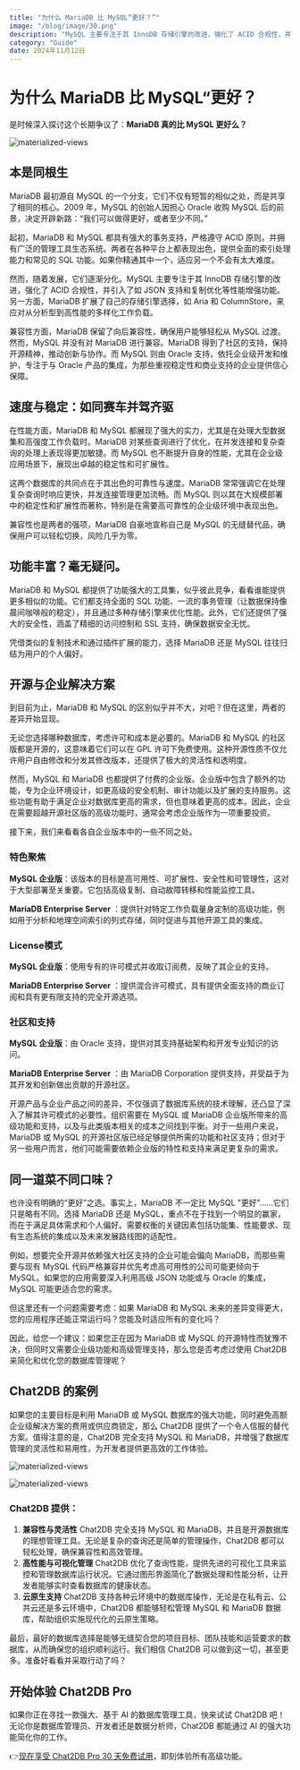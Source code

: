```yaml
---
title: "为什么 MariaDB 比 MySQL“更好？”"
image: "/blog/image/30.png"
description: "MySQL 主要专注于其 InnoDB 存储引擎的改进，强化了 ACID 合规性，并引入了如 JSON 支持和复制优化等性能增强功能。另一方面，MariaDB 扩展了自己的存储引擎选择，来应对从分析型到高性能的多样化工作负载。"
category: "Guide"
date: 2024年11月12日
---
```


# 为什么 MariaDB 比 MySQL“更好？

是时候深入探讨这个长期争议了：**MariaDB 真的比 MySQL 更好么？**

![materialized-views](/image/blog/mariadb/1.png)

## 本是同根生

MariaDB 最初源自 MySQL 的一个分支，它们不仅有短暂的相似之处，而是共享了相同的核心。2009 年，MySQL 的创始人因担心 Oracle 收购 MySQL 后的前景，决定开辟新路：“我们可以做得更好，或者至少不同。”

起初，MariaDB 和 MySQL 都具有强大的事务支持，严格遵守 ACID 原则，并拥有广泛的管理工具生态系统。两者在各种平台上都表现出色，提供全面的索引处理能力和常见的 SQL 功能。如果你精通其中一个，适应另一个不会有太大难度。

然而，随着发展，它们逐渐分化。MySQL 主要专注于其 InnoDB 存储引擎的改进，强化了 ACID 合规性，并引入了如 JSON 支持和复制优化等性能增强功能。另一方面，MariaDB 扩展了自己的存储引擎选择，如 Aria 和 ColumnStore，来应对从分析型到高性能的多样化工作负载。

兼容性方面，MariaDB 保留了向后兼容性，确保用户能够轻松从 MySQL 过渡。然而，MySQL 并没有对 MariaDB 进行兼容。MariaDB 得到了社区的支持，保持开源精神，推动创新与协作。而 MySQL 则由 Oracle 支持，依托企业级开发和维护，专注于与 Oracle 产品的集成，为那些重视稳定性和商业支持的企业提供信心保障。

## 速度与稳定：如同赛车并驾齐驱

在性能方面，MariaDB 和 MySQL 都展现了强大的实力，尤其是在处理大型数据集和高强度工作负载时。MariaDB 对某些查询进行了优化，在并发连接和复杂查询的处理上表现得更加敏捷。而 MySQL 也不断提升自身的性能，尤其在企业级应用场景下，展现出卓越的稳定性和可扩展性。

这两个数据库的共同点在于其出色的可靠性与速度。MariaDB 常常强调它在处理复杂查询时响应更快，并发连接管理更加流畅。而 MySQL 则以其在大规模部署中的稳定性和扩展性而著称，特别是在需要高可靠性的企业级环境中表现出色。

兼容性也是两者的强项，MariaDB 自豪地宣称自己是 MySQL 的无缝替代品，确保用户可以轻松切换，风险几乎为零。

## 功能丰富？毫无疑问。

MariaDB 和 MySQL 都提供了功能强大的工具集，似乎彼此竞争，看看谁能提供更多相似的功能。它们都支持全面的 SQL 功能、一流的事务管理（让数据保持像晨间咖啡般的稳定），并且通过多种存储引擎来优化性能。此外，它们还提供了强大的安全性，涵盖了精细的访问控制和 SSL 支持，确保数据安全无忧。

凭借类似的复制技术和通过插件扩展的能力，选择 MariaDB 还是 MySQL 往往归结为用户的个人偏好。

## 开源与企业解决方案

到目前为止，MariaDB 和 MySQL 的区别似乎并不大，对吧？但在这里，两者的差异开始显现。

无论您选择哪种数据库，考虑许可和成本是必要的。MariaDB 和 MySQL 的社区版都是开源的，这意味着它们可以在 GPL 许可下免费使用。这种开源性质不仅允许用户自由修改和分发其修改版本，还提供了极大的灵活性和透明度。

然而，MySQL 和 MariaDB 也都提供了付费的企业版。企业版中包含了额外的功能，专为企业环境设计，如更高级的安全机制、审计功能以及扩展的支持服务。这些功能有助于满足企业对数据库更高的需求，但也意味着更高的成本。因此，企业在需要超越开源社区版的高级功能时，通常会考虑企业版作为一项重要投资。

接下来，我们来看看各自企业版本中的一些不同之处。

### 特色聚焦

**MySQL 企业版**：该版本的目标是高可用性、可扩展性、安全性和可管理性，这对于大型部署至关重要。它包括高级复制、自动故障转移和性能监控工具。

**MariaDB Enterprise Server** ：提供针对特定工作负载量身定制的高级功能，例如用于分析和地理空间索引的列式存储，同时促进与其他开源工具的集成。

### License模式

**MySQL 企业版**：使用专有的许可模式并收取订阅费，反映了其企业的支持。

**MariaDB Enterprise Server** ：提供混合许可模式，具有提供全面支持的商业订阅和具有更有限支持的完全开源选项。

### 社区和支持

**MySQL 企业版**：由 Oracle 支持，提供对其支持基础架构和开发专业知识的访问。

**MariaDB Enterprise Server** ：由 MariaDB Corporation 提供支持，并受益于为其开发和创新做出贡献的开源社区。

开源产品与企业产品之间的差异，不仅强调了数据库系统的技术理解，还凸显了深入了解其许可模式的必要性。组织需要在 MySQL 或 MariaDB 企业版所带来的高级功能和支持，以及与此类版本相关的成本之间找到平衡。对于一些用户来说，MariaDB 或 MySQL 的开源社区版已经足够提供所需的功能和社区支持；但对于另一些用户而言，他们可能需要依赖企业版的特性和支持来满足更复杂的需求。

## 同一道菜不同口味？

也许没有明确的“更好”之选。事实上，MariaDB 不一定比 MySQL "更好"……它们只是略有不同。选择 MariaDB 还是 MySQL，重点不在于找到一个明显的赢家，而在于满足具体需求和个人偏好。需要权衡的关键因素包括功能集、性能要求、现有生态系统的集成以及未来发展路线图的适配性。

例如，想要完全开源并依赖强大社区支持的企业可能会偏向 MariaDB，而那些需要与现有 MySQL 代码严格兼容并优先考虑高可用性的公司可能更倾向于 MySQL。如果您的应用需要深入利用高级 JSON 功能或与 Oracle 的集成，MySQL 可能更适合您的需求。

但这里还有一个问题需要考虑：如果 MariaDB 和 MySQL 未来的差异变得更大，您的应用程序还能正常运行吗？您能及时适应所有的变化吗？

因此，给您一个建议：如果您正在因为 MariaDB 或 MySQL 的开源特性而犹豫不决，但同时又需要企业级功能和高级管理支持，那么您是否考虑过使用 Chat2DB 来简化和优化您的数据库管理呢？

## Chat2DB 的案例

如果您的主要目标是利用 MariaDB 或 MySQL 数据库的强大功能，同时避免高额企业级解决方案的费用或供应商锁定，那么 Chat2DB 提供了一个令人信服的替代方案。值得注意的是，Chat2DB 完全支持 MySQL 和 MariaDB，并增强了数据库管理的灵活性和易用性，为开发者提供更高效的工作体验。

![materialized-views](/image/blog/mariadb/2.png)

![materialized-views](/image/blog/mariadb/3.png)

### Chat2DB 提供：

1. **兼容性与灵活性** Chat2DB 完全支持 MySQL 和 MariaDB，并且是开源数据库的理想管理工具。无论是复杂的查询还是简单的管理操作，Chat2DB 都可以轻松处理，确保兼容性和高效管理。
2. **高性能与可视化管理** Chat2DB 优化了查询性能，提供先进的可视化工具来监控和管理数据库运行状况。它通过图形界面简化了数据处理和性能分析，让开发者能够实时查看数据库的健康状态。
3. **云原生支持** Chat2DB 支持各种云环境中的数据库操作，无论是在私有云、公共云还是多云环境中，Chat2DB 都能够轻松管理 MySQL 和 MariaDB 数据库，帮助组织实施现代化的云原生策略。

最后，最好的数据库选择是能够无缝契合您的项目目标、团队技能和运营要求的数据库，从而确保您的组织顺利运行。我们相信 Chat2DB 可以做到这一切，甚至更多。准备好看看并采取行动了吗？

## 开始体验 Chat2DB Pro

如果你正在寻找一款强大、基于 AI 的数据库管理工具，快来试试 Chat2DB 吧！无论你是数据库管理员、开发者还是数据分析师，Chat2DB 都能通过 AI 的强大功能简化你的工作。

👉[现在享受 Chat2DB Pro 30 天免费试用](https://chat2db.ai/zh-CN/pricing)，即刻体验所有高级功能。
